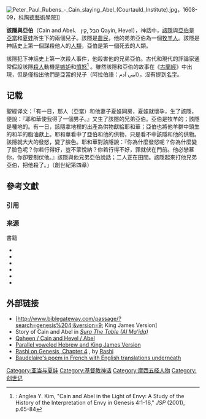 {{Otheruses|subject=亞當和夏娃之子|other=同名韓劇|該隱與亞伯 (電視劇)}}
[[File:Peter_Paul_Rubens_-_Cain_slaying_Abel_(Courtauld_Institute).jpg|thumb]]，1608-09，[[科陶德藝術學院|科陶德藝術學院]]]]

'''該隱與亞伯'''（Cain and Abel、 הֶבֶל ,קַיִן Qayin, Hevel），神話中，[[該隱|該隱]]與[[亞伯|亞伯]]是[[亞當|亞當]]和[[夏娃|夏娃]]所生下的兩個兒子。該隱是[[農民|農民]]，他的弟弟亞伯為一個[[牧羊人|牧羊人]]。該隱是神話史上第一個謀殺他人的[[人類|人類]]，亞伯是第一個死去的人類。

該隱犯下神話史上第一次殺人事件，他殺害他的兄弟亞伯。古代和現代的評論家通常假設該隱[[殺人|殺人]]動機是[[嫉妒|嫉妒]]和[[憤怒|憤怒]]<ref name="Kim,2001">{{harvnb|Byron|2011|p=11}}: Anglea Y. Kim, "Cain and Abel in the Light of Envy: A Study of the History of the Interpretation of Envy in Genesis 4:1-16," ''JSP'' (2001), p.65-84</ref> 。雖然該隱和亞伯的故事在《[[古蘭經|古蘭經]]》中出現，但是僅指出他們是亞當的兒子（阿拉伯語：ابني آدم），沒有提到[[名字|名字]]。

== 记载 ==
聖經译文：「有一日，那人（亞當）和他妻子夏娃同房，夏娃就懷孕，生了該隱，便說：『耶和華使我得了一個男子。』又生了該隱的兄弟亞伯。亞伯是牧羊的；該隱是種地的。有一日，該隱拿地裡的出產為供物獻給耶和華；亞伯也將他羊群中頭生的和羊的脂油獻上。耶和華看中了亞伯和他的供物，只是看不中該隱和他的供物。該隱就大大的發怒，變了臉色。耶和華對該隱說：『你為什麼發怒呢？你為什麼變了臉色呢？你若行得好，豈不蒙悅納？你若行得不好，罪就伏在門前。他必戀慕你，你卻要制伏他。』該隱與他兄弟亞伯說話；二人正在田間。該隱起來打他兄弟亞伯，把他殺了。」（創世紀第四章）

== 參考文獻 ==
=== 引用 ===
{{Reflist}}

=== 来源 ===
{{refbegin}}
; 書籍
* {{cite book |last=BDB|first=[[Francis_Brown_(theologian)|Francis Brown]]|title=The Brown Driver Briggs Hebrew and English Lexicon : with an appendix containing the Biblical Aramaic; coded with the numbering system from "Strong's Exhaustive Concordance of the Bible"|publisher=Hendrickson|location=Peabody|isbn=9781565632066|edition=7. print. 1997 |coauthors=[[Samuel_Rolles_Driver|Samuel Rolles Driver]], [[Charles_Augustus_Briggs|Charles Augustus Briggs]] |ref = harv }}
* {{cite book|last=Byron|first=John|title=Cain and Abel in text and tradition : Jewish and Christian interpretations of the first sibling rivalry|year=2011|publisher=[[Brill_Publishers|Brill]]|location=Leiden|isbn=9789004192522|author-link=John Byron|url=http://books.google.com/books?id=NnnVmbnE-TcC&printsec=frontcover#v=onepage&q&f=false|ref=harv|access-date=2013-11-13|archive-date=2015-10-29|archive-url=https://web.archive.org/web/20151029141021/https://books.google.com/books?id=NnnVmbnE-TcC&printsec=frontcover#v=onepage&q&f=false|dead-url=no}}
* {{cite book |last=Kugel|first=James L.|title=Traditions of the Bible : a guide to the Bible as it was at the start of the common era|year=1998|publisher=[[Harvard_University_Press|Harvard University Press]]|location=Cambridge, Mass. [u.a.]|isbn=9780674791510|author-link=James Kugel |ref = harv }}
* {{cite book|last=Luttikhuizen|first=Gerard P. (Editor)|title=Eve's children : the biblical stories retold and interpreted in Jewish and Christian traditions|year=2003|publisher=[[Brill_Publishers|Brill]]|location=Leiden|isbn=9789004126152 |url =bhttp://books.google.com/books?id=s1Wa2N2WrlAC&printsec=frontcover&dq=luttikhuizen+eve's+children&source=bl&ots=sGvkqMUOJK&sig=j3C5pc29sN_tRTiMT8pshHUHPDA&hl=en&sa=X&ei=1lpOUMUFhZ-IArT7gKgF&ved=0CDIQ6AEwAA#v=onepage&q=luttikhuizen%20eve's%20children&f=false|volume=Vol. 5 |ref = harv }}
* {{cite book|last=Aptowitzer|first=Victor|title=Kain und Abel in der agada: den Apokryphen, der hellenistischen, christlichen und muhammedanischen literatur|year=1922|publisher=R. Löwit|url=http://books.google.com/books?id=PGkQAQAAIAAJ&printsec=frontcover&dq=kain+und+abel+victor&source=bl&ots=3E4XUnTn3-&sig=GApj4ENQQP8U6XlnQq5doGxmZM0&hl=en&sa=X&ei=yFFOUOG7GaHviQKCuYDQAQ&ved=0CD0Q6AEwAw#v=onepage&q=kain%20und%20abel%20victor&f=false|author-link=Victor Aptowitzer|volume=Vol. 1|access-date=2013-11-13|archive-date=2014-05-17|archive-url=https://web.archive.org/web/20140517190037/http://books.google.com/books?id=PGkQAQAAIAAJ&printsec=frontcover&dq=kain+und+abel+victor&source=bl&ots=3E4XUnTn3-&sig=GApj4ENQQP8U6XlnQq5doGxmZM0&hl=en&sa=X&ei=yFFOUOG7GaHviQKCuYDQAQ&ved=0CD0Q6AEwAw#v=onepage&q=kain%20und%20abel%20victor&f=false|dead-url=no}}
* {{cite book|last=Glenthøj|first=Johannes Bartholdy|title=Cain and Abel in Syriac and Greek writers : (4th - 6th centuries)|year=1997|publisher=Peeters|location=Lovanii|isbn=9789068319095|url=http://books.google.com/books?id=0ViKPYpebc4C&printsec=frontcover&dq=cain+and+abel+glenthoj&source=bl&ots=mQeWBRgS7l&sig=Pc7nRZl1EFvYvsULmMYObCxlVMU&hl=en&sa=X&ei=jVhOUL_NFIagigKx9YDgCg&ved=0CDEQ6AEwAA#v=onepage&q=cain%20and%20abel%20glenthoj&f=false|access-date=2013-11-13|archive-date=2014-01-03|archive-url=https://web.archive.org/web/20140103065348/http://books.google.com/books?id=0ViKPYpebc4C&printsec=frontcover&dq=cain+and+abel+glenthoj&source=bl&ots=mQeWBRgS7l&sig=Pc7nRZl1EFvYvsULmMYObCxlVMU&hl=en&sa=X&ei=jVhOUL_NFIagigKx9YDgCg&ved=0CDEQ6AEwAA#v=onepage&q=cain%20and%20abel%20glenthoj&f=false|dead-url=no}}
{{refend}}

== 外部链接 ==
{{Wiktionary|fratricide}}
{{Commons+cat|Cain_and_Abel}}
* [http://www.biblegateway.com/passage/?search=genesis%204;&version=9; King James Version] {{Wayback|url=http://www.biblegateway.com/passage/?search=genesis%204;&version=9; |date=20090304031919 }}
* Story of Cain and Abel in [http://quran.tanyt.info/index.php?lang=en&sura=119#a26 ''Sura The Table (Al Ma'ida)''] {{Wayback|url=http://quran.tanyt.info/index.php?lang=en&sura=119#a26 |date=20131113145902 }}
*[http://www.psyche.com/psyche/lex/qaheen.html Qaheen / Cain and Hevel / Abel] {{Wayback|url=http://www.psyche.com/psyche/lex/qaheen.html |date=20201108003824 }}
* [http://www.mechon-mamre.org/p/pt/pt0104.htm Parallel voweled Hebrew and King James Version] {{Wayback|url=http://www.mechon-mamre.org/p/pt/pt0104.htm |date=20210506161219 }}
* [http://www.chabad.org/library/bible_cdo/aid/8168#showrashi=true Rashi on Genesis, Chapter 4] {{Wayback|url=http://www.chabad.org/library/bible_cdo/aid/8168#showrashi=true |date=20210122044312 }}, by [[Rashi|Rashi]]
* [http://fleursdumal.org/poem/190 Baudelaire's poem in French with English translations underneath] {{Wayback|url=http://fleursdumal.org/poem/190 |date=20210111113958 }}

{{DEFAULTSORT:Cain And Abel}}
[[Category:亚当与夏娃|Category:亚当与夏娃]]
[[Category:基督教神话|Category:基督教神话]]
[[Category:摩西五经人物|Category:摩西五经人物]]
[[Category:创世记|Category:创世记]]